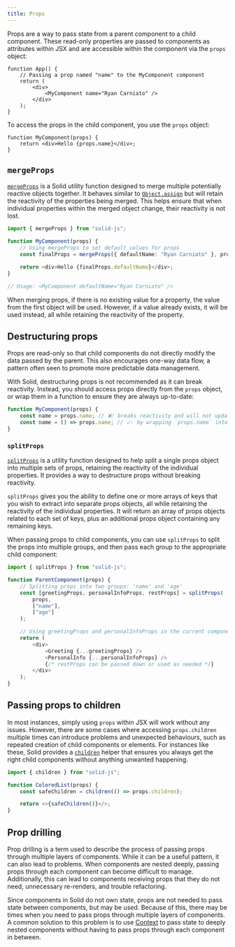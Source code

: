 ```yaml
---
title: Props
---
```


Props are a way to pass state from a parent component to a child component.
These read-only properties are passed to components as attributes within JSX and are accessible within the component via the `props` object:

```tsx
function App() {
	// Passing a prop named "name" to the MyComponent component
	return (
		<div>
			<MyComponent name="Ryan Carniato" />
		</div>
	);
}
```

To access the props in the child component, you use the `props` object:

```tsx
function MyComponent(props) {
	return <div>Hello {props.name}</div>;
}
```

## `mergeProps`

[`mergeProps`](/reference/reactive-utilities/merge-props/) is a Solid utility function designed to merge multiple potentially reactive objects together.
It behaves similar to [`Object.assign`](https://developer.mozilla.org/en-US/docs/Web/JavaScript/Reference/Global_Objects/Object/assign) but will retain the reactivity of the properties being merged.
This helps ensure that when individual properties within the merged object change, their reactivity is not lost.

```typescript
import { mergeProps } from "solid-js";

function MyComponent(props) {
	// Using mergeProps to set default values for props
	const finalProps = mergeProps({ defaultName: "Ryan Carniato" }, props);

	return <div>Hello {finalProps.defaultName}</div>;
}

// Usage: <MyComponent defaultName="Ryan Carniato" />
```

When merging props, if there is no existing value for a property, the value from the first object will be used.
However, if a value already exists, it will be used instead, all while retaining the reactivity of the property.

## Destructuring props

Props are read-only so that child components do not directly modify the data passed by the parent.
This also encourages one-way data flow, a pattern often seen to promote more predictable data management.

With Solid, destructuring props is not recommended as it can break reactivity.
Instead, you should access props directly from the `props` object, or wrap them in a function to ensure they are always up-to-date:

```typescript
function MyComponent(props) {
	const name = props.name; // ❌: breaks reactivity and will not update when the prop value changes
	const name = () => props.name; // ✓: by wrapping `props.name` into a function, `name()` always retrieves its current value
}
```

### `splitProps`

[`splitProps`](/reference/reactive-utilities/split-props) is a utility function designed to help split a single props object into multiple sets of props, retaining the reactivity of the individual properties.
It provides a way to destructure props without breaking reactivity.

`splitProps` gives you the ability to define one or more arrays of keys that you wish to extract into separate props objects, all while retaining the reactivity of the individual properties.
It will return an array of props objects related to each set of keys, plus an additional props object containing any remaining keys.

When passing props to child components, you can use `splitProps` to split the props into multiple groups, and then pass each group to the appropriate child component:

```typescript
import { splitProps } from "solid-js";

function ParentComponent(props) {
	// Splitting props into two groups: 'name' and 'age'
	const [greetingProps, personalInfoProps, restProps] = splitProps(
		props,
		["name"],
		["age"]
	);

	// Using greetingProps and personalInfoProps in the current component
	return (
		<div>
			<Greeting {...greetingProps} />
			<PersonalInfo {...personalInfoProps} />
			{/* restProps can be passed down or used as needed */}
		</div>
	);
}
```

## Passing props to children

In most instances, simply using `props` within JSX will work without any issues.
However, there are some cases where accessing `props.children` multiple times can introduce problems and unexpected behaviours, such as repeated creation of child components or elements.
For instances like these, Solid provides a [`children`](/reference/component-apis/children/) helper that ensures you always get the right child components without anything unwanted happening.

```typescript
import { children } from "solid-js";

function ColoredList(props) {
	const safeChildren = children(() => props.children);

	return <>{safeChildren()}</>;
}
```

## Prop drilling

Prop drilling is a term used to describe the process of passing props through multiple layers of components.
While it can be a useful pattern, it can also lead to problems.
When components are nested deeply, passing props through each component can become difficult to manage.
Additionally, this can lead to components receiving props that they do not need, unnecessary re-renders, and trouble refactoring.

Since components in Solid do not own state, props are not needed to pass state between components, but may be used.
Because of this, there may be times when you need to pass props through multiple layers of components.
A common solution to this problem is to use [Context](/concepts/context) to pass state to deeply nested components without having to pass props through each component in between.

